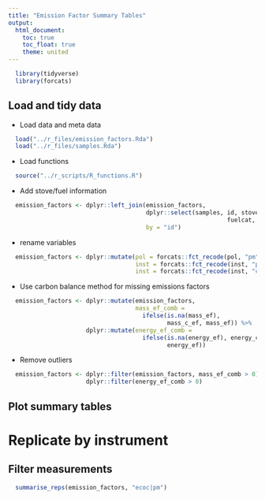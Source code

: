```yaml
---
title: "Emission Factor Summary Tables"
output:
  html_document:
    toc: true
    toc_float: true
    theme: united
---
```


```r
  library(tidyverse)
  library(forcats)
```

## Load and tidy data

* Load data and meta data

```r
  load("../r_files/emission_factors.Rda")
  load("../r_files/samples.Rda")
```

* Load functions

```r
  source("../r_scripts/R_functions.R")
```

* Add stove/fuel information

```r
  emission_factors <- dplyr::left_join(emission_factors, 
                                       dplyr::select(samples, id, stove, fuel,
                                                              fuelcat, stovecat),
                                       by = "id")
```

* rename variables

```r
  emission_factors <- dplyr::mutate(pol = forcats::fct_recode(pol, "pm" = "grav"),
                                    inst = forcats::fct_recode(inst, "pm" = "grav"),
                                    inst = forcats::fct_recode(inst, "carbonyls" = "carbs"))
```

* Use carbon balance method for missing emissions factors

```r
  emission_factors <- dplyr::mutate(emission_factors, 
                                    mass_ef_comb = 
                                      ifelse(is.na(mass_ef),
                                             mass_c_ef, mass_ef)) %>%
                      dplyr::mutate(energy_ef_comb =
                                      ifelse(is.na(energy_ef), energy_c_ef,
                                             energy_ef))
```

* Remove outliers

```r
  emission_factors <- dplyr::filter(emission_factors, mass_ef_comb > 0) %>%
                      dplyr::filter(energy_ef_comb > 0) 
```

## Plot summary tables

# Replicate by instrument

## Filter measurements

```r
  summarise_reps(emission_factors, "ecoc|pm")
```






